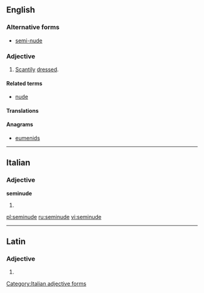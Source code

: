 ==English==

===Alternative forms===
* [[semi-nude]]

===Adjective===
{{en-adj|-}}

# [[scanty|Scantily]] [[dress]]ed.

====Related terms====
* [[nude]]

====Translations====
{{trans-see|half-naked}}

====Anagrams====
* [[eumenids#English|eumenids]]

----

==Italian==

===Adjective===
'''seminude''' {{f}}

# {{feminine plural of|seminudo|lang=it}}
[[Category:Italian adjective forms]]

[[pl:seminude]]
[[ru:seminude]]
[[vi:seminude]]

----
==Latin==

===Adjective===
{{la-adj-form|seminude}}

# {{inflection of|seminudus|seminudus|voc|m|s|lang=la}}
{{rfc-auto}}